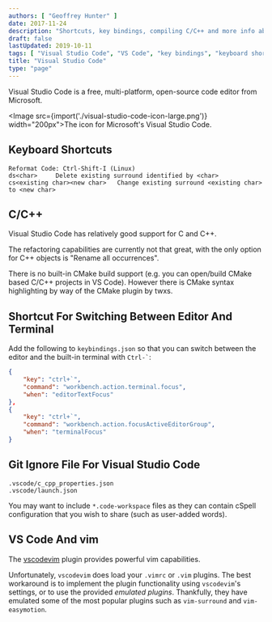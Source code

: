 ```yaml
---
authors: [ "Geoffrey Hunter" ]
date: 2017-11-24
description: "Shortcuts, key bindings, compiling C/C++ and more info about the Visual Studio Code IDE."
draft: false
lastUpdated: 2019-10-11
tags: [ "Visual Studio Code", "VS Code", "key bindings", "keyboard shortcuts", "C", "C++", "IDEs", "integrated development environment", "terminal", "editor", "Microsoft", "vim" ]
title: "Visual Studio Code"
type: "page"
---
```



Visual Studio Code is a free, multi-platform, open-source code editor from Microsoft.

<Image src={import('./visual-studio-code-icon-large.png')} width="200px">The icon for Microsoft's Visual Studio Code.</Image>

## Keyboard Shortcuts

```
Reformat Code: Ctrl-Shift-I (Linux)
ds<char>     Delete existing surround identified by <char>
cs<existing char><new char>   Change existing surround <existing char> to <new char>
```

## C/C++

Visual Studio Code has relatively good support for C and C++.

The refactoring capabilities are currently not that great, with the only option for C++ objects is "Rename all occurrences".

There is no built-in CMake build support (e.g. you can open/build CMake based C/C++ projects in VS Code). However there is CMake syntax highlighting by way of the CMake plugin by twxs.

## Shortcut For Switching Between Editor And Terminal

Add the following to `keybindings.json` so that you can switch between the editor and the built-in terminal with `` Ctrl-` ``:

```json
{
    "key": "ctrl+`",
    "command": "workbench.action.terminal.focus",
    "when": "editorTextFocus"
},
{
    "key": "ctrl+`",
    "command": "workbench.action.focusActiveEditorGroup",
    "when": "terminalFocus"
}
```

## Git Ignore File For Visual Studio Code

```text
.vscode/c_cpp_properties.json
.vscode/launch.json
```

You may want to include `*.code-workspace` files as they can contain cSpell configuration that you wish to share (such as user-added words).

## VS Code And vim

The [vscodevim](https://github.com/VSCodeVim/Vim) plugin provides powerful vim capabilities.

Unfortunately, `vscodevim` does load your `.vimrc` or `.vim` plugins. The best workaround is to implement the plugin functionality using `vscodevim`'s settings, or to use the provided _emulated plugins_. Thankfully, they have emulated some of the most popular plugins such as `vim-surround` and `vim-easymotion`.